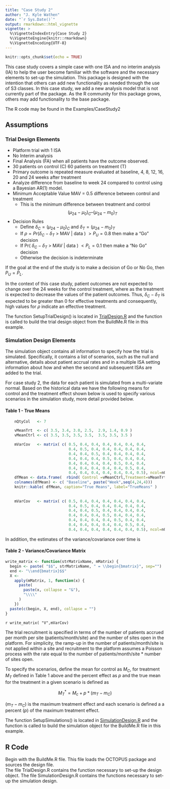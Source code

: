 ```yaml
---
title: "Case Study 2"
author: "J. Kyle Wathen"
date: "`r Sys.Date()`"
output: rmarkdown::html_vignette
vignette: >
  %\VignetteIndexEntry{Case Study 2}
  %\VignetteEngine{knitr::rmarkdown}
  %\VignetteEncoding{UTF-8}
---
```


```r
knitr::opts_chunk$set(echo = TRUE)
```
This case study covers a simple case with one ISA and no interim analysis (IA) to help the user become familiar with the software and the necessary elements to set-up the simulation.  This package is designed with the intention that others can add new functionality as needed through the use of S3 classes.  In this case study, we add a new analysis model that is not currently part of the package.   As the R community for this package grows, others may add functionality to the base package. 

The R code may be found in the Examples/CaseStudy2

## Assumptions 

### Trial Design Elements
* Platform trial with 1 ISA
* No Interim analysis
* Final Analysis (FA) when all patients have the outcome observed.
* 30 patients on control (C) 60 patients on treatment (T)
* Primary outcome is repeated measure evaluated at baseline, 4, 8, 12, 16, 20 and 24 weeks after treatment
* Analyze difference from baseline to week 24 compared to control using a Bayesian AR(1) model. 
* Minimum Acceptable Value MAV = 0.5 difference between control and treatment
    + This is the minimum difference between treatment and control 
    $$ ( \mu_{24} - \mu_0 )_{C} – (\mu_{24} - m_0 )_{T}$$

* Decision Rules
    + Define $\delta_C = ( \mu_{24} - \mu_0 )_{C}$ and $\delta_T = (\mu_{24} - m_0 )_{T}$
    + If  $\rho = Pr( \delta_C - \delta_T$ > MAV | data ) $> P_U = 0.8$ then make a "Go" decision
    + If Pr( $\delta_C - \delta_T$ > MAV | data ) $< P_L = 0.1$ then make a "No Go" decision
    + Otherwise the decision is indeterminate 

If the goal at the end of the study is to make a decision of Go or No Go, then $P_U = P_L$. 

In the context of this case study, patient outcomes are not expected to change over the 24 weeks for the control treatment, where as the treatment is expected to decrease the values of the patient outcomes.  Thus, $\delta_C - \delta_T$ is expected to be greater than 0 for effective treatments and consequently, high values for $\rho$ indicate an effective treatment.

 The function SetupTrialDesign() is located in [TrialDesign.R](https://github.com/kwathen/OCTOPUS/blob/master/inst/Examples/CaseStudy2/TrialDesign.R) and the function is called to build the trial design object from the BuildMe.R file in this example.
    
### Simulation Design Elements 

The simulation object contains all information to specify how the trial is simulated.   Specifically, it contains a list of scenarios, such as the null and alternative,  details about patient accrual rates and in a multiple ISA setting information about how and when the second and subsequent ISAs are added to the trial.  

For case study 2, the data for each patient is simulated from a multi-variate normal.  Based on the historical data we have the following means for control and the treatment effect shown below is used to specify various scenarios in the simulation study, more detail provided below.  

#### Table  1 - True Means

```r

    nQtyCol   <- 7

    vMeanTrt  <- c( 3.5, 3.4, 3.0, 2.5,  2.9, 1.4, 0.9 )
    vMeanCtrl <- c( 3.5, 3.5, 3.5, 3.5,  3.5, 3.5, 3.5 )

    mVarCov   <- matrix( c( 0.5, 0.4, 0.4, 0.4, 0.4, 0.4, 0.4,
                            0.4, 0.5, 0.4, 0.4, 0.4, 0.4, 0.4,
                            0.4, 0.4, 0.5, 0.4, 0.4, 0.4, 0.4,
                            0.4, 0.4, 0.4, 0.5, 0.4, 0.4, 0.4,
                            0.4, 0.4, 0.4, 0.4, 0.5, 0.4, 0.4,
                            0.4, 0.4, 0.4, 0.4, 0.4, 0.5, 0.4,
                            0.4, 0.4, 0.4, 0.4, 0.4, 0.4, 0.5), ncol=nQtyCol )
    dfMean <- data.frame(  rbind( Control =vMeanCtrl,Treatment=vMeanTrt)  )
    colnames(dfMean) <- c( "Baseline", paste("Week",seq(4,24,4)))
    knitr::kable( dfMean, caption="True Means", label="TrueMeans" ) 
    
    
    mVarCov   <- matrix( c( 0.5, 0.4, 0.4, 0.4, 0.4, 0.4, 0.4,
                            0.4, 0.5, 0.4, 0.4, 0.4, 0.4, 0.4,
                            0.4, 0.4, 0.5, 0.4, 0.4, 0.4, 0.4,
                            0.4, 0.4, 0.4, 0.5, 0.4, 0.4, 0.4,
                            0.4, 0.4, 0.4, 0.4, 0.5, 0.4, 0.4,
                            0.4, 0.4, 0.4, 0.4, 0.4, 0.5, 0.4,
                            0.4, 0.4, 0.4, 0.4, 0.4, 0.4, 0.5), ncol=nQtyCol )


```

In addition, the estimates of the variance/covariance over time is 

#### Table 2 - Variance/Covariance Matrix


```r

write_matrix <- function(strMatrixName, mMatrix) {
  begin <- paste( "$$", strMatrixName, " = \\begin{bmatrix}", sep="")
  end <- "\\end{bmatrix}$$"
  X <-
    apply(mMatrix, 1, function(x) {
      paste(
        paste(x, collapse = "&"),
        "\\\\"
      )
    })
  paste(c(begin, X, end), collapse = "")
}


```


`r write_matrix( "V",mVarCov)`

The trial recruitment is specified in terms of the number of patients accrued per month per site (patients/month/site) and the number of sites open in the platform.  For simplicity, the ramp-up in the number of patients/month/site is not applied within a site and recruitment to the platform assumes a Poisson process with the rate equal to the number of patients/month/site * number of sites open.  

To specify the scenarios, define the mean for control as $M_C$, for treatment $M_T$ defined in Table 1 above and the percent effect as $p$ and the true mean for the treatment in a given scenario is defined as 

$$
M^*_T = M_c + p *( m_T - m_C )
$$

 $( m_T - m_C)$ is the maximum treatment effect and each scenario is defined a a percent ($p$) of the maximum treatment effect. 
 
 The function SetupSimulations() is located in [SimulationDesign.R](https://github.com/kwathen/OCTOPUS/blob/master/inst/Examples/CaseStudy2/SimulationDesign.R) and the function is called to build the simulation object for the BuildMe.R file in this example.
 
## R Code
Begin with the BuildMe.R file.    This file loads the OCTOPUS package and sources the design file.  
The file TrialDesign.R contains the function necessary to set-up the design object.
The file SimulationDesign.R contains the functions necessary to set-up the simulation design. 
